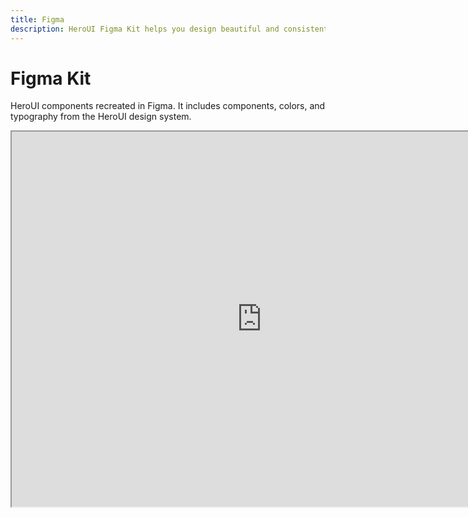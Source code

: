 ```yaml
---
title: Figma
description: HeroUI Figma Kit helps you design beautiful and consistent user interfaces using our component library in Figma.
---
```


# Figma Kit

HeroUI components recreated in Figma. It includes components, colors, and typography from the HeroUI design system.

<iframe
  className="w-full border border-transparent dark:border-default-200/50 object-fit rounded-xl shadow-lg aspect-video"
  height="600"
  src="https://embed.figma.com/file/1267584376234254760/hf_embed?community_viewer=true&embed_host=heroui"
  title="HeroUI Figma Kit"
  width="800"
/>

<Spacer y={4} />

<FigmaButton />

## What is HeroUI Figma Kit?

HeroUI Figma Kit is a comprehensive design resource that contains the foundation of the HeroUI design system. It helps designers and developers create consistent and beautiful user interfaces using our component library.


<Blockquote color="warning">
  This file is still in development and will be continuously updated.
</Blockquote>

---

## FAQ

### How can I access the Figma Kit?

<div className="text-default-600 dark:text-default-500">
  You can access the HeroUI Figma Kit by clicking the "Open in Figma" button above. The kit is free and available to anyone with a Figma account.
</div>

### Is the Figma Kit kept up to date with the component library?

<div className="text-default-600 dark:text-default-500">
  Yes, we strive to keep the Figma Kit synchronized with our component library. However, as noted above, the kit is still in development and continuously being updated.
</div>

### Can I use the Figma Kit for my projects?

<div className="text-default-600 dark:text-default-500">
  Yes, you can use the HeroUI Figma Kit for both personal and commercial projects. We encourage you to use it as a starting point for your designs.
</div>

### Are the components in the Figma Kit responsive?

<div className="text-default-600 dark:text-default-500">
  The components in the Figma Kit are designed with responsiveness in mind, matching the behavior of our React components. You can find examples of different viewport sizes and component states.
</div>

